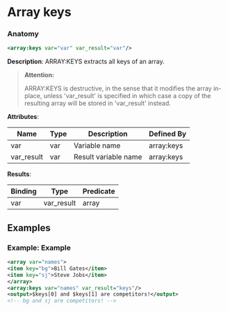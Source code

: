 # Array keys

### Anatomy

```xml
<array:keys var="var" var_result="var"/>
```

 **Description**:
 ARRAY:KEYS extracts all keys of an array.


> **Attention:**
>
> ARRAY:KEYS is destructive, in the sense that it modifies the array in-place, unless 'var_result' is specified in which case a copy of the resulting array will be stored in 'var_result' instead.

**Attributes**:

| Name | Type | Description | Defined By |
| ---- | ---- | ----------- | ---------- |
| var | var | Variable name | array:keys |
| var_result | var | Result variable name | array:keys |


**Results**:

| Binding | Type | Predicate |
| ------- | ---- | --------- |
| var|var_result | array | no-result-propagation |


## Examples

### Example: Example

```xml
<array var="names">
<item key="bg">Bill Gates</item>
<item key="sj">Steve Jobs</item>
</array>
<array:keys var="names" var_result="keys"/>
<output>$keys[0] and $keys[1] are competitors!</output>
<!-- bg and sj are competitors! -->
```

